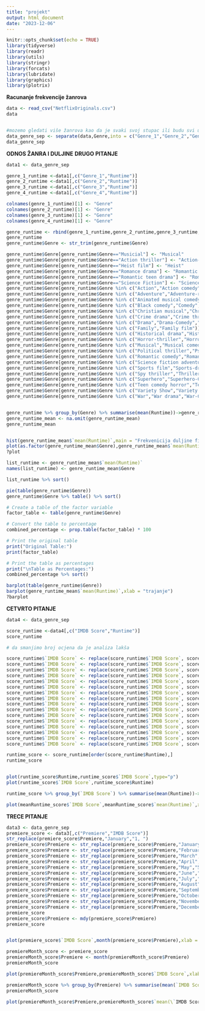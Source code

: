 ```yaml
---
title: "projekt"
output: html_document
date: "2023-12-06"
---
```


```r
knitr::opts_chunk$set(echo = TRUE)
library(tidyverse)
library(readr)
library(utils)
library(stringr)
library(forcats)
library(lubridate)
library(graphics)
library(plotrix)
```


**Racunanje frekvencije žanrova**
```r
data <- read_csv("NetflixOriginals.csv")
data


#mozemo gledati više žanrova kao da je svaki svoj stupac ili budu svi u jednom stupcu pa da trazimo u tom stringu odredeni žanr
data_genre_sep <- separate(data,Genre,into = c("Genre_1","Genre_2","Genre_3","Genre_4"),sep = "/",remove = T)
data_genre_sep


```


**ODNOS ŽANRA I DULJINE**
**DRUGO PITANJE**
```r
data1 <- data_genre_sep

genre_1_runtime <-data1[,c("Genre_1","Runtime")]
genre_2_runtime <-data1[,c("Genre_2","Runtime")] 
genre_3_runtime <-data1[,c("Genre_3","Runtime")] 
genre_4_runtime <-data1[,c("Genre_4","Runtime")]

colnames(genre_1_runtime)[1] <- "Genre"
colnames(genre_2_runtime)[1] <- "Genre"
colnames(genre_3_runtime)[1] <- "Genre"
colnames(genre_4_runtime)[1] <- "Genre"

genre_runtime <- rbind(genre_1_runtime,genre_2_runtime,genre_3_runtime,genre_4_runtime)
genre_runtime
genre_runtime$Genre <- str_trim(genre_runtime$Genre)

genre_runtime$Genre[genre_runtime$Genre=="Musicial"] <- "Musical"
genre_runtime$Genre[genre_runtime$Genre=="Action thriller"] <- "Action-thriller"
genre_runtime$Genre[genre_runtime$Genre=="Heist film"] <- "Heist"
genre_runtime$Genre[genre_runtime$Genre=="Romance drama"] <- "Romantic drama"
genre_runtime$Genre[genre_runtime$Genre=="Romantic teen drama"] <- "Romantic teenage drama"
genre_runtime$Genre[genre_runtime$Genre=="Science Fiction"] <- "Science fiction"
genre_runtime$Genre[genre_runtime$Genre %in% c("Action","Action comedy","Action-adventure","Action-thriller")] <- "Action"
genre_runtime$Genre[genre_runtime$Genre %in% c("Adventure","Adventure-romance")] <- "Adventure"
genre_runtime$Genre[genre_runtime$Genre %in% c("Animated musical comedy","Animation")] <- "Animation"
genre_runtime$Genre[genre_runtime$Genre %in% c("Black comedy","Comedy","Comedy horror","Comedy mystery","Comedy-drama","Coming-of-age comedy-drama","Dark comedy","Dance comedy")] <- "Comedy"
genre_runtime$Genre[genre_runtime$Genre %in% c("Christian musical","Christmas","Christmas comedy","Christmas musical")] <- "Christmas"
genre_runtime$Genre[genre_runtime$Genre %in% c("Crime drama","Crime thriller")] <- "Crime"
genre_runtime$Genre[genre_runtime$Genre %in% c("Drama","Drama-Comedy","Supernatural drama")] <- "Drama"
genre_runtime$Genre[genre_runtime$Genre %in% c("Family","Family film")] <- "Family"
genre_runtime$Genre[genre_runtime$Genre %in% c("Historical drama","Historical-epic")] <- "Historical"
genre_runtime$Genre[genre_runtime$Genre %in% c("Horror-thriller","Horror thriller","Horror comedy","Horror anthology","Horror")] <- "Horror"
genre_runtime$Genre[genre_runtime$Genre %in% c("Musical","Musical comedy")] <- "Musical"
genre_runtime$Genre[genre_runtime$Genre %in% c("Political thriller","Psychological thriller","Psychological thriller drama")] <- "Psychological"
genre_runtime$Genre[genre_runtime$Genre %in% c("Romantic comedy","Romantic comedy-drama","Romantic drama","Romance","Romantic teenage drama","Romantic thriller")] <- "Romance"
genre_runtime$Genre[genre_runtime$Genre %in% c("Science fiction adventure","Science fiction thriller")] <- "Science fiction"
genre_runtime$Genre[genre_runtime$Genre %in% c("Sports film","Sports-drama")] <- "Sports"
genre_runtime$Genre[genre_runtime$Genre %in% c("Spy thriller","Thriller")] <- "Thriller"
genre_runtime$Genre[genre_runtime$Genre %in% c("Superhero","Superhero-Comedy")] <- "Superhero"
genre_runtime$Genre[genre_runtime$Genre %in% c("Teen comedy horror","Teen comedy-drama")] <- "Teen"
genre_runtime$Genre[genre_runtime$Genre %in% c("Variety Show","Variety show")] <- "Variety"
genre_runtime$Genre[genre_runtime$Genre %in% c("War","War drama","War-Comedy")] <- "War"


genre_runtime %>% group_by(Genre) %>% summarise(mean(Runtime))->genre_runtime_mean
genre_runtime_mean <- na.omit(genre_runtime_mean)
genre_runtime_mean


hist(genre_runtime_mean$`mean(Runtime)`,main = "Frekvenicija duljine filma",xlab = "Prosječno trajanje")
plot(as.factor(genre_runtime_mean$Genre),genre_runtime_mean$`mean(Runtime)`,type="p",xlab="žanrovi",ylab="duljina")
?plot

list_runtime <- genre_runtime_mean$`mean(Runtime)`
names(list_runtime) <- genre_runtime_mean$Genre

list_runtime %>% sort()

pie(table(genre_runtime$Genre))
genre_runtime$Genre %>% table() %>% sort()

# Create a table of the factor variable
factor_table <- table(genre_runtime$Genre)

# Convert the table to percentage
combined_percentage <- prop.table(factor_table) * 100

# Print the original table
print("Original Table:")
print(factor_table)

# Print the table as percentages
print("\nTable as Percentages:")
combined_percentage %>% sort()

barplot(table(genre_runtime$Genre))
barplot(genre_runtime_mean$`mean(Runtime)`,xlab = "trajanje")
?barplot

```
**CETVRTO PITANJE**
```r
data4 <- data_genre_sep

score_runtime <-data4[,c("IMDB Score","Runtime")]
score_runtime

# da smanjimo broj ocjena da je analiza lakša

score_runtime$`IMDB Score` <- replace(score_runtime$`IMDB Score`, score_runtime$`IMDB Score` >= 2.3 & score_runtime$`IMDB Score` <=2.7, 2.5)
score_runtime$`IMDB Score` <- replace(score_runtime$`IMDB Score`, score_runtime$`IMDB Score` >= 2.8 & score_runtime$`IMDB Score` <=3.2, 3)
score_runtime$`IMDB Score` <- replace(score_runtime$`IMDB Score`, score_runtime$`IMDB Score` >= 3.3 & score_runtime$`IMDB Score` <=3.7, 3.5)
score_runtime$`IMDB Score` <- replace(score_runtime$`IMDB Score`, score_runtime$`IMDB Score` >= 3.8 & score_runtime$`IMDB Score` <=4.2, 4)
score_runtime$`IMDB Score` <- replace(score_runtime$`IMDB Score`, score_runtime$`IMDB Score` >= 4.3 & score_runtime$`IMDB Score` <=4.7, 4.5)
score_runtime$`IMDB Score` <- replace(score_runtime$`IMDB Score`, score_runtime$`IMDB Score` >= 4.8 & score_runtime$`IMDB Score` <=5.2, 5)
score_runtime$`IMDB Score` <- replace(score_runtime$`IMDB Score`, score_runtime$`IMDB Score` >= 5.3 & score_runtime$`IMDB Score` <=5.7, 5.5)
score_runtime$`IMDB Score` <- replace(score_runtime$`IMDB Score`, score_runtime$`IMDB Score` >= 5.8 & score_runtime$`IMDB Score` <=6.2, 6)
score_runtime$`IMDB Score` <- replace(score_runtime$`IMDB Score`, score_runtime$`IMDB Score` >= 6.3 & score_runtime$`IMDB Score` <=6.7, 6.5)
score_runtime$`IMDB Score` <- replace(score_runtime$`IMDB Score`, score_runtime$`IMDB Score` >= 6.8 & score_runtime$`IMDB Score` <=7.2, 7)
score_runtime$`IMDB Score` <- replace(score_runtime$`IMDB Score`, score_runtime$`IMDB Score` >= 7.3 & score_runtime$`IMDB Score` <=7.7, 7.5)
score_runtime$`IMDB Score` <- replace(score_runtime$`IMDB Score`, score_runtime$`IMDB Score` >= 7.8 & score_runtime$`IMDB Score` <=8.2, 8)
score_runtime$`IMDB Score` <- replace(score_runtime$`IMDB Score`, score_runtime$`IMDB Score` >= 8.3 & score_runtime$`IMDB Score` <=8.7, 8.5)
score_runtime$`IMDB Score` <- replace(score_runtime$`IMDB Score`, score_runtime$`IMDB Score` >= 8.8 & score_runtime$`IMDB Score` <=9.2, 9)
score_runtime$`IMDB Score` <- replace(score_runtime$`IMDB Score`, score_runtime$`IMDB Score` >= 9.3 & score_runtime$`IMDB Score` <=9.7, 9.5)
score_runtime$`IMDB Score` <- replace(score_runtime$`IMDB Score`, score_runtime$`IMDB Score` >= 9.8 & score_runtime$`IMDB Score` <=10, 10)

runtime_score <- score_runtime[order(score_runtime$Runtime),]
runtime_score


plot(runtime_score$Runtime,runtime_score$`IMDB Score`,type="p")
plot(runtime_score$`IMDB Score`,runtime_score$Runtime)

runtime_score %>% group_by(`IMDB Score`) %>% summarise(mean(Runtime))->meanRuntime_score

plot(meanRuntime_score$`IMDB Score`,meanRuntime_score$`mean(Runtime)`,xlab = "ocjena",ylab = "prosjek duljine",xlim = c(2,10),main = "Odnos ocjene i prosjeka duljine filma")


```

**TRECE PITANJE**
```r
data3 <- data_genre_sep
premiere_score <- data3[,c("Premiere","IMDB Score")]
str_replace(premiere_score$Premiere,"January","1, ")
premiere_score$Premiere <- str_replace(premiere_score$Premiere,"January","1, ")
premiere_score$Premiere <- str_replace(premiere_score$Premiere,"February","2, ")
premiere_score$Premiere <- str_replace(premiere_score$Premiere,"March","3, ")
premiere_score$Premiere <- str_replace(premiere_score$Premiere,"April","4, ")
premiere_score$Premiere <- str_replace(premiere_score$Premiere,"May","5, ")
premiere_score$Premiere <- str_replace(premiere_score$Premiere,"June","6, ")
premiere_score$Premiere <- str_replace(premiere_score$Premiere,"July","7, ")
premiere_score$Premiere <- str_replace(premiere_score$Premiere,"August","8, ")
premiere_score$Premiere <- str_replace(premiere_score$Premiere,"September","9, ")
premiere_score$Premiere <- str_replace(premiere_score$Premiere,"October","10, ")
premiere_score$Premiere <- str_replace(premiere_score$Premiere,"November","11, ")
premiere_score$Premiere <- str_replace(premiere_score$Premiere,"December","12, ")
premiere_score
premiere_score$Premiere <- mdy(premiere_score$Premiere)
premiere_score


plot(premiere_score$`IMDB Score`,month(premiere_score$Premiere),xlab = "ocjena",ylab = "mjesec premijere")

premiereMonth_score <- premiere_score
premiereMonth_score$Premiere <- month(premiereMonth_score$Premiere)
premiereMonth_score

plot(premiereMonth_score$Premiere,premiereMonth_score$`IMDB Score`,xlab = "mjesec premijere",ylab = "ocjena")

premiereMonth_score %>% group_by(Premiere) %>% summarise(mean(`IMDB Score`))->premiereMonth_score
premiereMonth_score

plot(premiereMonth_score$Premiere,premiereMonth_score$`mean(\`IMDB Score\`)`,xlim = c(1,12),xlab = "mjesec premijere",ylab = "prosjek ocjena",main = "Odnos mjeseca premijere i prosječne ocjene")



```

